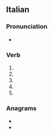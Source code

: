 ==Italian==

===Pronunciation===
* {{rhymes|it|alti}}

===Verb===
{{head|it|verb form}}

# {{inflection of|it|appaltare||2|s|pres|indc}}
# {{inflection of|it|appaltare||1|s|pres|subj}}
# {{inflection of|it|appaltare||2|s|pres|subj}}
# {{inflection of|it|appaltare||3|s|pres|subj}}
# {{inflection of|it|appaltare||3|s|impr}}

===Anagrams===
* {{l|it|palpati}}
* {{l|it|palpita}}